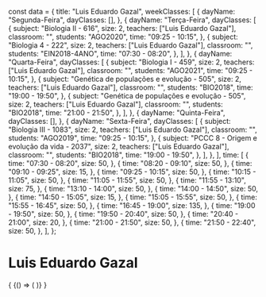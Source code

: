 const data = {
  title: "Luis Eduardo Gazal",
  weekClasses: [
    {
      dayName: "Segunda-Feira",
      dayClasses: [],
    },
    {
      dayName: "Terça-Feira",
      dayClasses: [
        {
          subject: "Biologia II - 616",
          size: 2,
          teachers: ["Luis Eduardo Gazal"],
          classroom: "",
          students: "AGO2020",
          time: "09:25 - 10:15",
        },
        {
          subject: "Biologia 4 - 222",
          size: 2,
          teachers: ["Luis Eduardo Gazal"],
          classroom: "",
          students: "EIN2018-4ANO",
          time: "07:30 - 08:20",
        },
      ],
    },
    {
      dayName: "Quarta-Feira",
      dayClasses: [
        {
          subject: "Biologia I - 459",
          size: 2,
          teachers: ["Luis Eduardo Gazal"],
          classroom: "",
          students: "AGO2021",
          time: "09:25 - 10:15",
        },
        {
          subject: "Genética de populações e evolução - 505",
          size: 2,
          teachers: ["Luis Eduardo Gazal"],
          classroom: "",
          students: "BIO2018",
          time: "19:00 - 19:50",
        },
        {
          subject: "Genética de populações e evolução - 505",
          size: 2,
          teachers: ["Luis Eduardo Gazal"],
          classroom: "",
          students: "BIO2018",
          time: "21:00 - 21:50",
        },
      ],
    },
    {
      dayName: "Quinta-Feira",
      dayClasses: [],
    },
    {
      dayName: "Sexta-Feira",
      dayClasses: [
        {
          subject: "Biologia III - 1083",
          size: 2,
          teachers: ["Luis Eduardo Gazal"],
          classroom: "",
          students: "AGO2019",
          time: "09:25 - 10:15",
        },
        {
          subject: "PCCC 8 - Origem e evolução da vida - 2037",
          size: 2,
          teachers: ["Luis Eduardo Gazal"],
          classroom: "",
          students: "BIO2018",
          time: "19:00 - 19:50",
        },
      ],
    },
  ],
  time: [
    {
      time: "07:30 - 08:20",
      size: 50,
    },
    {
      time: "08:20 - 09:10",
      size: 50,
    },
    {
      time: "09:10 - 09:25",
      size: 15,
    },
    {
      time: "09:25 - 10:15",
      size: 50,
    },
    {
      time: "10:15 - 11:05",
      size: 50,
    },
    {
      time: "11:05 - 11:55",
      size: 50,
    },
    {
      time: "11:55 - 13:10",
      size: 75,
    },
    {
      time: "13:10 - 14:00",
      size: 50,
    },
    {
      time: "14:00 - 14:50",
      size: 50,
    },
    {
      time: "14:50 - 15:05",
      size: 15,
    },
    {
      time: "15:05 - 15:55",
      size: 50,
    },
    {
      time: "15:55 - 16:45",
      size: 50,
    },
    {
      time: "16:45 - 19:00",
      size: 135,
    },
    {
      time: "19:00 - 19:50",
      size: 50,
    },
    {
      time: "19:50 - 20:40",
      size: 50,
    },
    {
      time: "20:40 - 21:00",
      size: 20,
    },
    {
      time: "21:00 - 21:50",
      size: 50,
    },
    {
      time: "21:50 - 22:40",
      size: 50,
    },
  ],
};

# Luis Eduardo Gazal

<div>
  {
    <BrowserOnly>
      {() => (
        <Grid
          title={data.title}
          weekClasses={data.weekClasses}
          time={data.time}
        />
      )}
    </BrowserOnly>
  }
</div>
